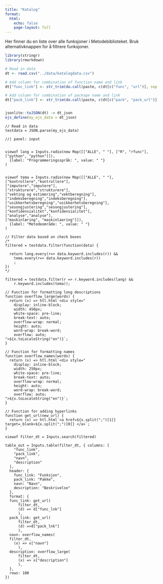 ```yaml
---
title: "Katalog"
format:
  html:
    echo: false
    page-layout: full
---
```


Her finner du en liste over alle funksjoner i Metodebiblioteket. Bruk alternativknappen for å filtrere funksjoner.

```r
library(stringr)
library(rmarkdown)

# Read in data
dt <- read.csv("../data/katalogdata.csv")

# Add column for combination of function name and link
dt["func_link"] <- str_trim(do.call(paste, c(dt[c("func", "url")], sep = ";")))

# Add column for combination of package name and link
dt["pack_link"] <- str_trim(do.call(paste, c(dt[c("pack", "pack_url")], sep = ";")))


jsonlite::toJSON(dt) -> dt_json
ojs_define(my_ojs_data = dt_json)
```

```ojs
// Read in data
testdata = JSON.parse(my_ojs_data)
```

```ojs
//| panel: input


viewof lang = Inputs.radio(new Map([["ALLE", " "], ["R", "rfunc"], ["python", "python"]]),
  {label: "Programmeringsspråk: ", value: " "}
)


viewof tema = Inputs.radio(new Map([["ALLE", " "], ["kontrollere","kontrollere"],
["imputere","imputere"],
["strukturere","strukturere"],
["vekting og estimering","vektberegning"],
["indeksberegning","indeksberegning"],
["usikkerhetsberegning","usikkerhetsberegning"],
["sesongjustering","sesongjustering"],
["konfidensialitet","konfidensialitet"],
["analyse","analyse"],
["maskinlæring", "maskinlaering"]]),
  {label: "Metodeområde: ", value: " "} 
)

```



```ojs
// Filter data based on check boxes
/*
filtered = testdata.filter(function(data) {
  
  return lang.every(r=> data.keyword.includes(r)) &&
    tema.every(r=> data.keyword.includes(r))
    ;
})
*/

filtered = testdata.filter(r => r.keyword.includes(lang) &&
    r.keyword.includes(tema));

```

```ojs

// Function for formatting long descriptions
function overflow_large(words) {
  return (x) => htl.html`<div style="
    display: inline-block;
    width: 450px;
    white-space: pre-line;
    break-text: auto;
    overflow-wrap: normal;
    height: auto;
    word-wrap: break-word;
    overflow: auto;
">${x.toLocaleString("en")}`;
}

// Function for formatting names
function overflow_names(words) {
  return (x) => htl.html`<div style="
    display: inline-block;
    width: 250px;
    white-space: pre-line;
    break-text: auto;
    overflow-wrap: normal;
    height: auto;
    word-wrap: break-word;
    overflow: auto;
">${x.toLocaleString("en")}`;
}

// Function for adding hyperlinks
function get_url(new_url) {
  return (x) => htl.html`<a href=${x.split(";")[1]} target=_blank>${x.split(";")[0]} </a>`;
}

```

```ojs
viewof filter_dt = Inputs.search(filtered)

table_out = Inputs.table(filter_dt, { columns: [
    "func_link",
    "pack_link",
    "navn",
    "description"
  ],
  header: {
    func_link: "Funksjon",
    pack_link: "Pakke",
    navn: "Navn",
    description: "Beskrivelse"
  },
  format: {
  func_link: get_url(
      filter_dt, 
      (d) => d["func_lnk"]
      ),
  pack_link: get_url(
      filter_dt,
      (d) =>d["pack_lnk"]
      ),
  navn: overflow_names(
  filter_dt,
    (x) => x["navn"]
      ),
  description: overflow_large(
      filter_dt,
      (x) => x["description"]
      ),
  },
  rows: 100
})

```
